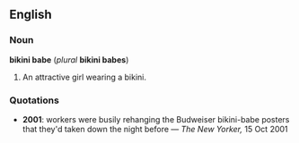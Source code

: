 ==English==
===Noun===
'''bikini babe''' (''plural'' '''bikini babes''')

#An attractive girl wearing a bikini.

===Quotations===
*'''2001''': workers were busily rehanging the Budweiser bikini-babe posters that they'd taken down the night before &mdash; ''The New Yorker,'' 15 Oct 2001
<!--Note: this example includes a hyphen because it is being used attributively (that is, as an adjective and in front of a noun).-->